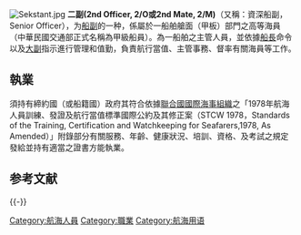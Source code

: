 [[File:Sekstant.jpg|thumb]]
'''二副(2nd Officer,  2/O或2nd Mate, 2/M)'''（又稱：資深船副，Senior Officer），为[[船副|船副]]的一种，係屬於一船舶艙面（甲板）部門之高等海員（中華民國交通部正式名稱為甲級船員）。為一船舶之主管人員，並依據[[船長|船長]]命令以及[[大副|大副]]指示進行管理和值勤，負責航行當值、主管事務、督率有關海員等工作。

==執業==
須持有締約國（或船籍國）政府其符合依據[[聯合國|聯合國]][[國際海事組織|國際海事組織]]之「1978年航海人員訓練、發證及航行當值標準國際公約及其修正案（STCW 1978，Standards of the Training, Certification and Watchkeeping for Seafarers,1978, As Amended）」附錄部分有關服務、年齡、健康狀況、培訓、資格、及考試之規定發給並持有適當之證書方能執業。

== 参考文献 ==
{{Reflist}}

{{-}}
{{船舶上船员分类}}

[[Category:航海人員|Category:航海人員]]
[[Category:職業|Category:職業]]
[[Category:航海用语|Category:航海用语]]